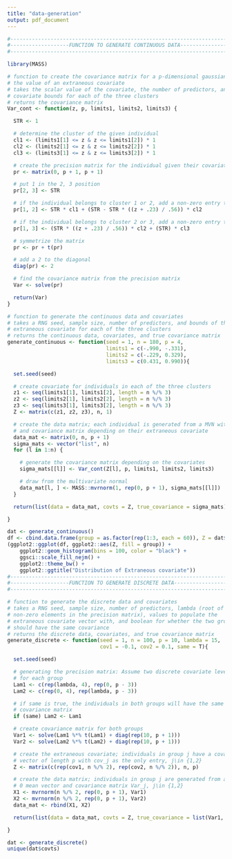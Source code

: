 ```yaml
---
title: "data-generation"
output: pdf_document
---
```


```r
#-------------------------------------------------------------------------------
#-------------------FUNCTION TO GENERATE CONTINUOUS DATA------------------------
#-------------------------------------------------------------------------------

library(MASS)

# function to create the covariance matrix for a p-dimensional gaussian given
# the value of an extraneous covariate
# takes the scalar value of the covariate, the number of predictors, and the
# covariate bounds for each of the three clusters
# returns the covariance matrix
Var_cont <- function(z, p, limits1, limits2, limits3) {

  STR <- 1

  # determine the cluster of the given individual
  cl1 <- (limits1[1] <= z & z <= limits1[2]) * 1
  cl2 <- (limits2[1] <= z & z <= limits2[2]) * 1
  cl3 <- (limits3[1] <= z & z <= limits3[2]) * 1

  # create the precision matrix for the individual given their covariate
  pr <- matrix(0, p + 1, p + 1)

  # put 1 in the 2, 3 position
  pr[2, 3] <- STR

  # if the individual belongs to cluster 1 or 2, add a non-zero entry to the 1, 2 position
  pr[1, 2] <- STR * cl1 + (STR - STR * ((z + .23) / .56)) * cl2

  # if the individual belongs to cluster 2 or 3, add a non-zero entry to the 1, 3 position
  pr[1, 3] <- (STR * ((z + .23) / .56)) * cl2 + (STR) * cl3

  # symmetrize the matrix
  pr <- pr + t(pr)

  # add a 2 to the diagonal
  diag(pr) <- 2

  # find the covariance matrix from the precision matrix
  Var <- solve(pr)

  return(Var)
}

# function to generate the continuous data and covariates
# takes a RNG seed, sample size, number of predictors, and bounds of the
# extraneous covariate for each of the three clusters
# returns the continuous data, covariates, and true covariance matrix
generate_continuous <- function(seed = 1, n = 180, p = 4,
                                limits1 = c(-.990, -.331),
                                limits2 = c(-.229, 0.329),
                                limits3 = c(0.431, 0.990)){

  set.seed(seed)

  # create covariate for individuals in each of the three clusters
  z1 <- seq(limits1[1], limits1[2], length = n %/% 3)
  z2 <- seq(limits2[1], limits2[2], length = n %/% 3)
  z3 <- seq(limits3[1], limits3[2], length = n %/% 3)
  Z <- matrix(c(z1, z2, z3), n, 1)

  # create the data matrix; each individual is generated from a MVN with 0 mean
  # and covariance matrix depending on their extraneous covariate
  data_mat <- matrix(0, n, p + 1)
  sigma_mats <- vector("list", n)
  for (l in 1:n) {

    # generate the covariance matrix depending on the covariates
    sigma_mats[[l]] <- Var_cont(Z[l], p, limits1, limits2, limits3)

    # draw from the multivariate normal
    data_mat[l, ] <- MASS::mvrnorm(1, rep(0, p + 1), sigma_mats[[l]])
  }

  return(list(data = data_mat, covts = Z, true_covariance = sigma_mats))

}

dat <- generate_continuous()
df <- cbind.data.frame(group = as.factor(rep(1:3, each = 60)), Z = dat$covts)
(ggplot2::ggplot(df, ggplot2::aes(Z, fill = group)) + 
    ggplot2::geom_histogram(bins = 100, color = "black") + 
    ggsci::scale_fill_nejm() + 
    ggplot2::theme_bw() + 
    ggplot2::ggtitle("Distribution of Extraneous covariate"))
#-------------------------------------------------------------------------------
#-------------------FUNCTION TO GENERATE DISCRETE DATA--------------------------
#-------------------------------------------------------------------------------

# function to generate the discrete data and covariates
# takes a RNG seed, sample size, number of predictors, lambda (root of the
# non-zero elements in the precision matrix), values to populate the
# extraneous covariate vector with, and boolean for whether the two groups
# should have the same covariance
# returns the discrete data, covariates, and true covariance matrix
generate_discrete <- function(seed = 1, n = 100, p = 10, lambda = 15,
                              cov1 = -0.1, cov2 = 0.1, same = T){

  set.seed(seed)

  # generating the precision matrix: Assume two discrete covariate levels, one
  # for each group
  Lam1 <- c(rep(lambda, 4), rep(0, p - 3))
  Lam2 <- c(rep(0, 4), rep(lambda, p - 3))

  # if same is true, the individuals in both groups will have the same
  # covariance matrix
  if (same) Lam2 <- Lam1

  # create covariance matrix for both groups
  Var1 <- solve(Lam1 %*% t(Lam1) + diag(rep(10, p + 1)))
  Var2 <- solve(Lam2 %*% t(Lam2) + diag(rep(10, p + 1)))

  # create the extraneous covariate; individuals in group j have a covariate
  # vector of length p with cov_j as the only entry, j\in {1,2}
  Z <- matrix(c(rep(cov1, n %/% 2), rep(cov2, n %/% 2)), n, p)

  # create the data matrix; individuals in group j are generated from a MVN with
  # 0 mean vector and covariance matrix Var_j, j\in {1,2}
  X1 <- mvrnorm(n %/% 2, rep(0, p + 1), Var1)
  X2 <- mvrnorm(n %/% 2, rep(0, p + 1), Var2)
  data_mat <- rbind(X1, X2)

  return(list(data = data_mat, covts = Z, true_covariance = list(Var1, Var2)))

}

dat <- generate_discrete()
unique(dat$covts)
```

